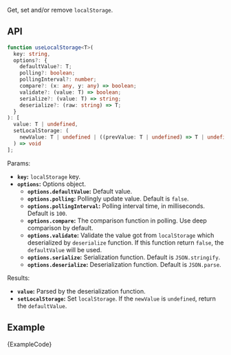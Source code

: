 
Get, set and/or remove `localStorage`.

## API

```ts
function useLocalStorage<T>(
  key: string,
  options?: {
    defaultValue?: T;
    polling?: boolean;
    pollingInterval?: number;
    compare?: (x: any, y: any) => boolean;
    validate?: (value: T) => boolean;
    serialize?: (value: T) => string;
    deserialize?: (raw: string) => T;
  }
): [
  value: T | undefined,
  setLocalStorage: (
    newValue: T | undefined | ((prevValue: T | undefined) => T | undefined)
  ) => void
];
```

Params:

- **`key`:** `localStorage` key.
- **`options`:** Options object.
  - **`options.defaultValue`:** Default value.
  - **`options.polling`:** Pollingly update value. Default is `false`.
  - **`options.pollingInterval`:** Polling interval time, in milliseconds. Default is `100`.
  - **`options.compare`:** The comparison function in polling. Use deep comparison by default.
  - **`options.validate`:** Validate the value got from `localStorage` which deserialized by `deserialize` function. If this function return `false`, the `defaultValue` will be used.
  - **`options.serialize`:** Serialization function. Default is `JSON.stringify`.
  - **`options.deserialize`:** Deserialization function. Default is `JSON.parse`.

Results:

- **`value`:** Parsed by the deserialization function.
- **`setLocalStorage`:** Set `localStorage`. If the `newValue` is `undefined`, return the `defaultValue`.

## Example

<ExampleBlock>
  <Example />
</ExampleBlock>
<CodeBlock language="tsx">{ExampleCode}</CodeBlock>

